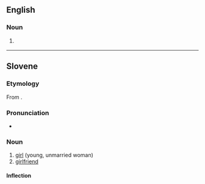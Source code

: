 ==English==

===Noun===
{{en-noun}}

# {{lb|en|art}} {{alternative form of|deckle|lang=en}}

{{Webster 1913}}

----

==Slovene==

===Etymology===
From {{affix|sl|dẹ́kla|-e}}.

===Pronunciation===
* {{sl-IPA|deklȅ}}

===Noun===
{{sl-noun|deklȅ|n|g2=f}}

# [[girl]] (young, unmarried woman)
# [[girlfriend]]

====Inflection====
{{sl-decl-noun-n-t|dekl}}